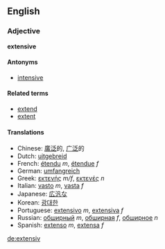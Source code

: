 ==English==
===Adjective===
'''extensive'''

====Antonyms====
*[[intensive]]

====Related terms====
*[[extend]]
*[[extent]]

====Translations====
*Chinese: [[廣泛]]的, [[广泛]]的
*Dutch: [[uitgebreid]]
*French: [[étendu]] ''m'', [[étendue]] ''f''
*German: [[umfangreich]]
*Greek: [[εκτενής]] ''m/f'', [[εκτενές]] ''n''
*Italian: [[vasto]] ''m'', [[vasta]] ''f''
*Japanese: [[広汎]]な
*Korean: [[광대한]]
*Portuguese: [[extensivo]] ''m'', [[extensiva]] ''f''
*Russian: [[обширный]] ''m'', [[обширная]] ''f'', [[обширное]] ''n''
*Spanish: [[extenso]] ''m'', [[extensa]] ''f''

[[de:extensiv]]